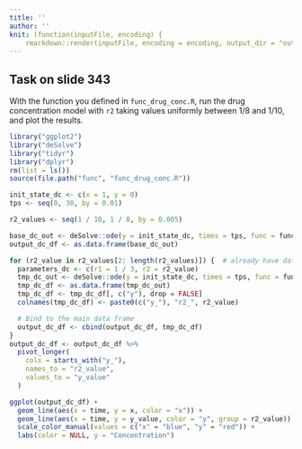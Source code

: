 ```yaml
---
title: ''
author: ''
knit: (function(inputFile, encoding) {
    rmarkdown::render(inputFile, encoding = encoding, output_dir = "out_knit")})
---
```


## Task on slide 343

With the function you defined in `func_drug_conc.R`, run the drug concentration
model with `r2` taking values uniformly between 1/8 and 1/10, and plot the results.

```r
library("ggplot2")
library("deSolve")
library("tidyr")
library("dplyr")
rm(list = ls())
source(file.path("func", "func_drug_conc.R"))

init_state_dc <- c(x = 1, y = 0)
tps <- seq(0, 30, by = 0.01)

r2_values <- seq(1 / 10, 1 / 8, by = 0.005)

base_dc_out <- deSolve::ode(y = init_state_dc, times = tps, func = func_drug_conc, parms = c(r1 = 1 / 3, r2 = r2_values[1]))
output_dc_df <- as.data.frame(base_dc_out)

for (r2_value in r2_values[2: length(r2_values)]) {  # already have data for first r2 value so start from r2_values[2:]
  parameters_dc <- c(r1 = 1 / 3, r2 = r2_value)
  tmp_dc_out <- deSolve::ode(y = init_state_dc, times = tps, func = func_drug_conc, parms = parameters_dc, method = "euler")
  tmp_dc_df <- as.data.frame(tmp_dc_out)
  tmp_dc_df <- tmp_dc_df[, c("y"), drop = FALSE]
  colnames(tmp_dc_df) <- paste0(c("y_"), "r2_", r2_value)

  # Bind to the main data frame
  output_dc_df <- cbind(output_dc_df, tmp_dc_df)
}
output_dc_df <- output_dc_df %>%
  pivot_longer(
    cols = starts_with("y_"),
    names_to = "r2_value",
    values_to = "y_value"
  )

ggplot(output_dc_df) +
  geom_line(aes(x = time, y = x, color = "x")) +
  geom_line(aes(x = time, y = y_value, color = "y", group = r2_value)) +
  scale_color_manual(values = c("x" = "blue", "y" = "red")) +
  labs(color = NULL, y = "Concentration")
```
